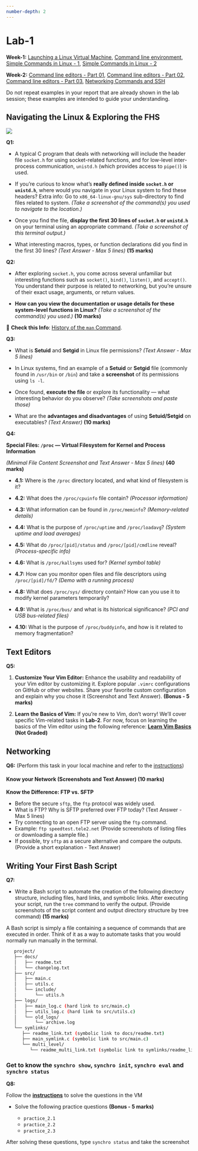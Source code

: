 ```yaml
---
number-depth: 2
---
```


# Lab-1

**Week-1:** <a href="https://youtu.be/PHrN7yp1AJw" target="_blank">Launching a Linux Virtual Machine</a>, 
<a href="https://youtu.be/qrAnlpcMyYc" target="_blank">Command line environment</a>, 
<a href="https://youtu.be/DIpBEmRDHnw" target="_blank">Simple Commands in Linux - 1</a>, 
<a href="https://youtu.be/lpe6AKk5GIk" target="_blank">Simple Commands in Linux - 2</a>

**Week-2:** <a href="https://youtu.be/NIIZ1cgrO7g" target="_blank">Command line editors - Part 01</a>, 
<a href="https://youtu.be/HLhza4vZTsI" target="_blank">Command line editors - Part 02</a>, 
<a href="https://youtu.be/w25zlMXshHw" target="_blank">Command line editors - Part 03</a>, 
<a href="https://youtu.be/SxDIXtxR33c" target="_blank">Networking Commands and SSH</a>

:::{.callout-note}
Do not repeat examples in your report that are already shown in the lab session; these examples are intended to guide your understanding.
:::

## Navigating the Linux & Exploring the FHS   

![](/images/linux-filesystem-hierarchy.png)

**Q1:**

- A typical C program that deals with networking will include the header file `socket.h` for using socket-related functions, and for low-level inter-process communication, `unistd.h` (which provides access to `pipe()`) is used.

- If you're curious to know what’s **really defined inside `socket.h` or `unistd.h`**, where would you navigate in your Linux system to find these headers? Extra info: Go to `x86_64-linux-gnu/sys` sub-directory to find files related to system. *(Take a screenshot of the command(s) you used to navigate to the location.)*

- Once you find the file, **display the first 30 lines of `socket.h` or `unistd.h`** on your terminal using an appropriate command. *(Take a screenshot of this terminal output.)*

- What interesting macros, types, or function declarations did you find in the first 30 lines? *(Text Answer - Max 5 lines)* **(15 marks)**

**Q2:**

- After exploring `socket.h`, you come across several unfamiliar but interesting functions such as `socket()`, `bind()`, `listen()`, and `accept()`. You understand their purpose is related to networking, but you're unsure of their exact usage, arguments, or return values.

- **How can you view the documentation or usage details for these system-level functions in Linux?** *(Take a screenshot of the command(s) you used.)*  **(10 marks)**

::: {.callout}
📖 **Check this Info**: [History of the `man` Command](/references/man.qmd).  
:::

**Q3:**

- What is **Setuid** and **Setgid** in Linux file permissions? *(Text Answer - Max 5 lines)*

- In Linux systems, find an example of a **Setuid** or **Setgid** file (commonly found in `/usr/bin` or `/bin`) and take a **screenshot** of its permissions using `ls -l`.

- Once found, **execute the file** or explore its functionality — what interesting behavior do you observe? *(Take screenshots and paste those)*

- What are the **advantages and disadvantages** of using **Setuid/Setgid** on executables? *(Text Answer)*  **(10 marks)**


**Q4:**

**Special Files: `/proc` — Virtual Filesystem for Kernel and Process Information**

*(Minimal File Content Screenshot and Text Answer - Max 5 lines)* **(40 marks)**

- **4.1:** Where is the `/proc` directory located, and what kind of filesystem is it?

- **4.2:** What does the `/proc/cpuinfo` file contain? *(Processor information)*

- **4.3:** What information can be found in `/proc/meminfo`? *(Memory-related details)*

- **4.4:** What is the purpose of `/proc/uptime` and `/proc/loadavg`? *(System uptime and load averages)*

- **4.5:** What do `/proc/[pid]/status` and `/proc/[pid]/cmdline` reveal? *(Process-specific info)*

- **4.6:** What is `/proc/kallsyms` used for? *(Kernel symbol table)*

- **4.7:** How can you monitor open files and file descriptors using `/proc/[pid]/fd/`? *(Demo with a running process)*

- **4.8:** What does `/proc/sys/` directory contain? How can you use it to modify kernel parameters temporarily?

- **4.9:** What is `/proc/bus/` and what is its historical significance? *(PCI and USB bus-related files)*

- **4.10:** What is the purpose of `/proc/buddyinfo`, and how is it related to memory fragmentation?


## Text Editors  

**Q5:** 

1. **Customize Your Vim Editor:** Enhance the usability and readability of your Vim editor by customizing it. Explore popular `.vimrc` configurations on GitHub or other websites. Share your favorite custom configuration and explain why you chose it (Screenshot and Text Answer). **(Bonus - 5 marks)**

2. **Learn the Basics of Vim:** If you’re new to Vim, don’t worry! We’ll cover specific Vim-related tasks in **Lab-2**. For now, focus on learning the basics of the Vim editor using the following reference:  [**Learn Vim Basics**](https://learnvim.irian.to/basics/starting_vim) **(Not Graded)**


## Networking

**Q6:** (Perform this task in your local machine and refer to the [instructions](/lab_instructions.qmd))

#### **Know your Network** (Screenshots and Text Answer) **(10 marks)**

**Know the Difference: FTP vs. SFTP**  

- Before the secure `sftp`, the `ftp` protocol was widely used.
- What is FTP? Why is SFTP preferred over FTP today? (Text Answer - Max 5 lines)  
- Try connecting to an open FTP server using the `ftp` command.
- Example: `ftp speedtest.tele2.net` (Provide screenshots of listing files or downloading a sample file.)  
- If possible, try `sftp` as a secure alternative and compare the outputs. (Provide a short explanation - Text Answer)  


## Writing Your First Bash Script

**Q7:**

- Write a Bash script to automate the creation of the following directory structure, including files, hard links, and symbolic links. After executing your script, run the `tree` command to verify the output. (Provide screenshots of the script content and output directory structure by tree command) **(15 marks)**

::: {.callout-note}
A Bash script is simply a file containing a sequence of commands that are executed in order. Think of it as a way to automate tasks that you would normally run manually in the terminal.
:::

```bash
   project/
   ├── docs/
   │   ├── readme.txt
   │   └── changelog.txt
   ├── src/
   │   ├── main.c
   │   ├── utils.c
   │   └── include/
   │       └── utils.h
   ├── logs/
   │   ├── main_log.c (hard link to src/main.c)
   │   ├── utils_log.c (hard link to src/utils.c)
   │   └── old_logs/
   │       └── archive.log
   └── symlinks/
      ├── readme_link.txt (symbolic link to docs/readme.txt)
      ├── main_symlink.c (symbolic link to src/main.c)
      └── multi_level/
         └── readme_multi_link.txt (symbolic link to symlinks/readme_link.txt)
```


### Get to know the `synchro show`, `synchro init`, `synchro eval` and `synchro status` 

**Q8:**

Follow the [**instructions**](/references/vm_nav.qmd) to solve the questions in the VM 

- Solve the following practice questions **(Bonus - 5 marks)**

   - `practice_2.1`
   - `practice_2.2`
   - `practice_2.3`

After solving these questions, type `synchro status` and take the screenshot
